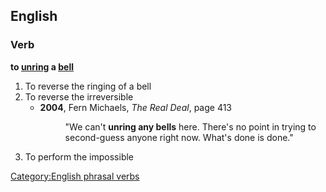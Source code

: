 ==English==
===Verb===
'''to [[unring]] a [[bell]]'''
# To reverse the ringing of a bell
# To reverse the irreversible
#*'''2004''', Fern Michaels, ''The Real Deal'', page 413
#*:"We can't '''unring any bells''' here. There's no point in trying to second-guess anyone right now. What's done is done." 
# To perform the impossible

[[Category:English phrasal verbs]]
